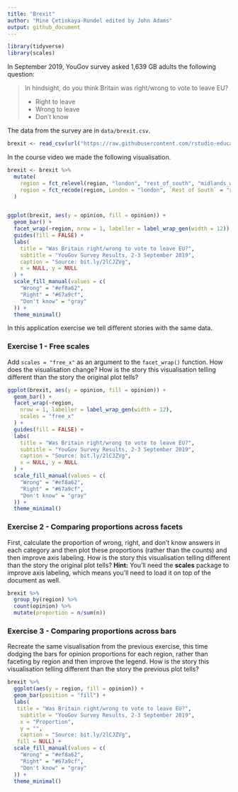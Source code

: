 ```yaml
---
title: "Brexit"
author: "Mine Çetinkaya-Rundel edited by John Adams"
output: github_document
---
```


```r
library(tidyverse)
library(scales)
```

In September 2019, YouGov survey asked 1,639 GB adults the following question:

> In hindsight, do you think Britain was right/wrong to vote to leave EU?
>
> -   Right to leave  
> -   Wrong to leave  
> -   Don't know

The data from the survey are in `data/brexit.csv`.

```r
brexit <- read_csv(url("https://raw.githubusercontent.com/rstudio-education/datascience-box/master/course-materials/application-exercises/ae-07-brexit-story-dataviz/data/brexit.csv"))
```

In the course video we made the following visualisation.

```r
brexit <- brexit %>%
  mutate(
    region = fct_relevel(region, "london", "rest_of_south", "midlands_wales", "north", "scot"),
    region = fct_recode(region, London = "london", `Rest of South` = "rest_of_south", `Midlands / Wales` = "midlands_wales", North = "north", Scotland = "scot")
  )


ggplot(brexit, aes(y = opinion, fill = opinion)) +
  geom_bar() +
  facet_wrap(~region, nrow = 1, labeller = label_wrap_gen(width = 12)) +
  guides(fill = FALSE) +
  labs(
    title = "Was Britain right/wrong to vote to leave EU?",
    subtitle = "YouGov Survey Results, 2-3 September 2019",
    caption = "Source: bit.ly/2lCJZVg",
    x = NULL, y = NULL
  ) +
  scale_fill_manual(values = c(
    "Wrong" = "#ef8a62",
    "Right" = "#67a9cf",
    "Don't know" = "gray"
  )) +
  theme_minimal()
```

In this application exercise we tell different stories with the same data.

### Exercise 1 - Free scales

Add `scales = "free_x"` as an argument to the `facet_wrap()` function.
How does the visualisation change?
How is the story this visualisation telling different than the story the original plot tells?

```r
ggplot(brexit, aes(y = opinion, fill = opinion)) +
  geom_bar() +
  facet_wrap(~region,
    nrow = 1, labeller = label_wrap_gen(width = 12),
    scales = "free_x"
  ) +
  guides(fill = FALSE) +
  labs(
    title = "Was Britain right/wrong to vote to leave EU?",
    subtitle = "YouGov Survey Results, 2-3 September 2019",
    caption = "Source: bit.ly/2lCJZVg",
    x = NULL, y = NULL
  ) +
  scale_fill_manual(values = c(
    "Wrong" = "#ef8a62",
    "Right" = "#67a9cf",
    "Don't know" = "gray"
  )) +
  theme_minimal()
```

### Exercise 2 - Comparing proportions across facets

First, calculate the proportion of wrong, right, and don't know answers in each category and then plot these proportions (rather than the counts) and then improve axis labeling.
How is the story this visualisation telling different than the story the original plot tells?
**Hint:** You'll need the **scales** package to improve axis labeling, which means you'll need to load it on top of the document as well.

```r
brexit %>%
  group_by(region) %>%
  count(opinion) %>%
  mutate(proportion = n/sum(n))
```

### Exercise 3 - Comparing proportions across bars

Recreate the same visualisation from the previous exercise, this time dodging the bars for opinion proportions for each region, rather than faceting by region and then improve the legend.
How is the story this visualisation telling different than the story the previous plot tells?

```r
brexit %>%
  ggplot(aes(y = region, fill = opinion)) +
  geom_bar(position = "fill") +
  labs(
   title = "Was Britain right/wrong to vote to leave EU?",
    subtitle = "YouGov Survey Results, 2-3 September 2019",
    x = "Proportion",
    y = "",
    caption = "Source: bit.ly/2lCJZVg",
   fill = NULL) +
  scale_fill_manual(values = c(
    "Wrong" = "#ef8a62",
    "Right" = "#67a9cf",
    "Don't know" = "gray"
  )) +
  theme_minimal()
  
```
